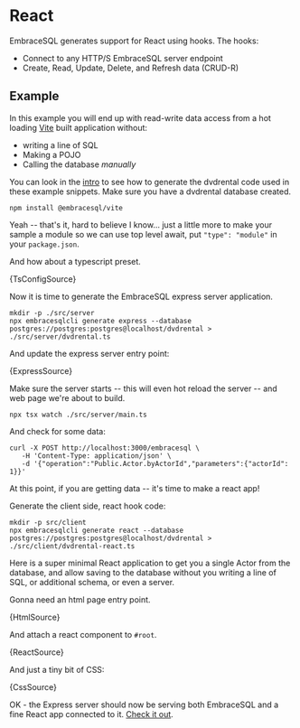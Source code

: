 
# React

EmbraceSQL generates support for React using hooks. The hooks:

- Connect to any HTTP/S EmbraceSQL server endpoint
- Create, Read, Update, Delete, and Refresh data (CRUD-R)

## Example

In this example you will end up with read-write data access from a hot loading
[Vite](https://vitejs.dev) built application without:

- writing a line of SQL
- Making a POJO
- Calling the database _manually_

You can look in the [intro](./) to see how to generate the dvdrental code
used in these example snippets. Make sure you have a dvdrental database created.

```shell
npm install @embracesql/vite
```

Yeah -- that's it, hard to believe I know... just a little more to make
your sample a module so we can use top level await, put `"type": "module"`
in your `package.json`.

And how about a typescript preset.

<CodeBlock language="json" title="tsconfig.json">
  {TsConfigSource}
</CodeBlock>

Now it is time to generate the EmbraceSQL express server application.

```shell
mkdir -p ./src/server
npx embracesqlcli generate express --database postgres://postgres:postgres@localhost/dvdrental > ./src/server/dvdrental.ts
```

And update the express server entry point:

<CodeBlock language="typescript" title="./src/server/main.ts">
  {ExpressSource}
</CodeBlock>

Make sure the server starts -- this will even hot reload the server -- and
web page we're about to build.

```shell
npx tsx watch ./src/server/main.ts
```

And check for some data:

```shell
curl -X POST http://localhost:3000/embracesql \
   -H 'Content-Type: application/json' \
   -d '{"operation":"Public.Actor.byActorId","parameters":{"actorId": 1}}'
```

At this point, if you are getting data -- it's time to make a react app!

Generate the client side, react hook code:

```shell
mkdir -p src/client
npx embracesqlcli generate react --database postgres://postgres:postgres@localhost/dvdrental > ./src/client/dvdrental-react.ts
```

Here is a super minimal React application to get you a single Actor
from the database, and allow saving to the database without you writing
a line of SQL, or additional schema, or even a server.

Gonna need an html page entry point.

<CodeBlock language="html" title="index.html">
  {HtmlSource}
</CodeBlock>

And attach a react component to `#root`.

<CodeBlock language="typescript" title="./src/client/main.tsx">
  {ReactSource}
</CodeBlock>

And just a tiny bit of CSS:

<CodeBlock language="css" title="./src/client/main.css">
  {CssSource}
</CodeBlock>

OK - the Express server should now be serving both EmbraceSQL and a fine
React app connected to it. [Check it out](http://localhost:3000).
